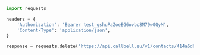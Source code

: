 ```python
import requests

headers = {
    'Authorization': 'Bearer test_gshuPaZoeEG6ovbc8M79w0QyM',
    'Content-Type': 'application/json',
}

response = requests.delete('https://api.callbell.eu/v1/contacts/414a6d692bd645ed803f2e7ce360d4c8', headers=headers)

```